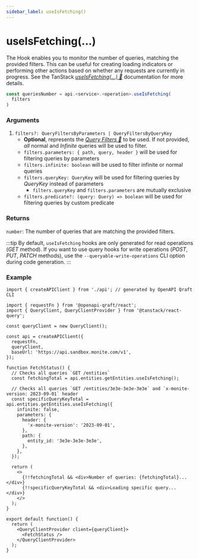 ```yaml
---
sidebar_label: useIsFetching()
---
```


# useIsFetching(...)

The Hook enables you to monitor the number of queries,
matching the provided filters. This can be useful for creating loading indicators
or performing other actions based on whether any requests are currently in progress.
See the TanStack [_useIsFetching(...) 🌴_](https://tanstack.com/query/latest/docs/framework/react/reference/useIsFetching) documentation for more details.

```ts
const queriesNumber = api.<service>.<operation>.useIsFetching(
  filters
)
```

### Arguments

1.  `filters?: QueryFiltersByParameters | QueryFiltersByQueryKey`
    - **Optional**, represents the [_Query Filters 🌴_](https://tanstack.com/query/latest/docs/framework/react/guides/filters#query-filters)
      to be used. If not provided, _all_ normal and _Infinite_ queries will be used to filter.
    - `filters.parameters: { path, query, header }` will be used for filtering queries by parameters
    - `filters.infinite: boolean` will be used to filter infinite or normal queries
    - `filters.queryKey: QueryKey` will be used for filtering queries by _QueryKey_ instead of parameters
      - `filters.queryKey` and `filters.parameters` are mutually exclusive
    - `filters.predicate?: (query: Query) => boolean` will be used for filtering queries by custom predicate

### Returns
`number`: The number of queries that are matching the provided filters.

:::tip
By default, `useIsFetching` hooks are only generated for read operations (_GET_ method). If you want to use query
hooks for write operations (_POST_, _PUT_, _PATCH_ methods), use the `--queryable-write-operations` CLI option
during code generation.
:::

### Example

```tsx title="src/FetchStatus.tsx"
import { createAPIClient } from './api'; // generated by OpenAPI Qraft CLI

import { requestFn } from '@openapi-qraft/react';
import { QueryClient, QueryClientProvider } from '@tanstack/react-query';

const queryClient = new QueryClient();

const api = createAPIClient({
  requestFn,
  queryClient,
  baseUrl: 'https://api.sandbox.monite.com/v1',
});

function FetchStatus() {
  // Checks all queries `GET /entities`
  const fetchingTotal = api.entities.getEntities.useIsFetching();

  // Checks all queries `GET /entities/3e3e-3e3e-3e3e` and `x-monite-version: 2023-09-01` header
  const specificQueryKeyTotal = api.entities.getEntities.useIsFetching({
    infinite: false,
    parameters: {
      header: {
        'x-monite-version': '2023-09-01',
      },
      path: {
        entity_id: '3e3e-3e3e-3e3e',
      },
    },
  });

  return (
    <>
      {!!fetchingTotal && <div>Number of queries: {fetchingTotal}...</div>}
      {!!specificQueryKeyTotal && <div>Loading specific query...</div>}
    </>
  );
}

export default function() {
  return (
    <QueryClientProvider client={queryClient}>
      <FetchStatus />
    </QueryClientProvider>
  );
}
```
